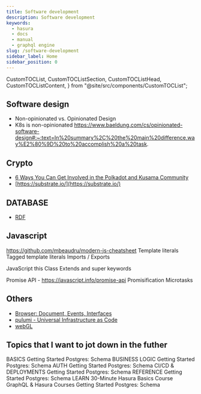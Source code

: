 ```yaml
---
title: Software development
description: Software development
keywords:
  - hasura
  - docs
  - manual
  - graphql engine
slug: /software-development
sidebar_label: Home
sidebar_position: 0
---
```



  CustomTOCList,
  CustomTOCListSection,
  CustomTOCListHead,
  CustomTOCListContent,
} from "@site/src/components/CustomTOCList";


## Software design
- Non-opinionated vs. Opinionated Design
- K8s is non-opinionated https://www.baeldung.com/cs/opinionated-software-design#:~:text=In%20summary%2C%20the%20main%20difference,way%E2%80%9D%20to%20accomplish%20a%20task.

## Crypto

- [6 Ways You Can Get Involved in the Polkadot and Kusama Community](https://polkadot.network/blog/6-ways-you-can-get-involved-in-the-polkadot-community/)
- [https://substrate.io/](https://substrate.io/)


## DATABASE
- [RDF](https://www.ontotext.com/knowledgehub/fundamentals/what-is-rdf/)

## Javascript 
https://github.com/mbeaudru/modern-js-cheatsheet
Template literals
Tagged template literals
Imports / Exports

JavaScript this
Class
Extends and super keywords


Promise API - https://javascript.info/promise-api
Promisification
Microtasks


## Others

- [Browser: Document, Events, Interfaces](https://javascript.info/ui)
- [pulumi - Universal Infrastructure as Code](https://www.pulumi.com/)
- [webGL](https://developer.mozilla.org/en-US/docs/Web/API/WebGL_API/Tutorial/Getting_started_with_WebGL)





## Topics that I want to jot down in the futher


<CustomTOCList>
  <CustomTOCListSection>
    <CustomTOCListHead>BASICS</CustomTOCListHead>
    <CustomTOCListContent>
      <Link to="/about">Getting Started</Link>
      <Link to="/about">Postgres: Schema</Link>
    </CustomTOCListContent>
  </CustomTOCListSection>
  <CustomTOCListSection>
    <CustomTOCListHead>BUSINESS LOGIC</CustomTOCListHead>
    <CustomTOCListContent>
      <Link to="/about">Getting Started</Link>
      <Link to="/about">Postgres: Schema</Link>
    </CustomTOCListContent>
  </CustomTOCListSection>
  <CustomTOCListSection>
    <CustomTOCListHead>AUTH</CustomTOCListHead>
    <CustomTOCListContent>
      <Link to="/about">Getting Started</Link>
      <Link to="/about">Postgres: Schema</Link>
    </CustomTOCListContent>
  </CustomTOCListSection>
  <CustomTOCListSection>
    <CustomTOCListHead>CI/CD & DEPLOYMENTS</CustomTOCListHead>
    <CustomTOCListContent>
      <Link to="/about">Getting Started</Link>
      <Link to="/about">Postgres: Schema</Link>
    </CustomTOCListContent>
  </CustomTOCListSection>
  <CustomTOCListSection>
    <CustomTOCListHead>REFERENCE</CustomTOCListHead>
    <CustomTOCListContent>
      <Link to="/about">Getting Started</Link>
      <Link to="/about">Postgres: Schema</Link>
    </CustomTOCListContent>
  </CustomTOCListSection>
  <CustomTOCListSection>
    <CustomTOCListHead>LEARN</CustomTOCListHead>
    <CustomTOCListContent>
      <Link to="https://hasura.io/learn/graphql/hasura/introduction/" target="_blank">30-Minute Hasura Basics Course</Link>
      <Link to="https://hasura.io/learn/" target="_blank">GraphQL & Hasura Courses</Link>
      <Link to="/about">Getting Started</Link>
      <Link to="/about">Postgres: Schema</Link>
    </CustomTOCListContent>
  </CustomTOCListSection>
</CustomTOCList>


